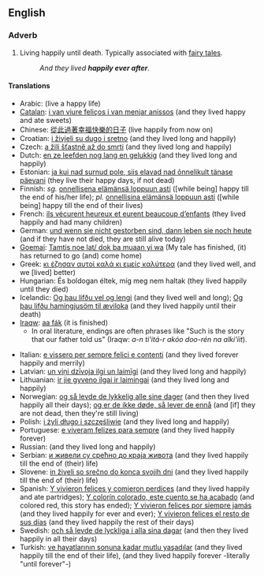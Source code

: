 ==English==

===Adverb===
{{infl|en|adverb|head=[[happily]] [[ever]] [[after]]}}

# {{idiom}} Living happily until death.  Typically associated with [[fairy tale]]s.
#: ''And they lived '''happily ever after'''.''

====Translations====
{{trans-top|living happily until death}}
<!---These really shouldn't have glosses, but they're useful all the same.  Perhaps as links turn blue their glosses could be removed?-->
* Arabic: {{t|ar|وعاشو عيشة سعيده}} (live a happy life)
* [[Catalan]]: [[i van viure feliços i van menjar anissos]] (and they lived happy and ate sweets)
* Chinese: [[從此過著幸福快樂的日子]] (live happily from now on)
* Croatian: [[i živjeli su dugo i sretno]] (and they lived long and happily)
* Czech: [[a žili šťastně až do smrti]] (and they lived long and happily)
* Dutch: [[en ze leefden nog lang en gelukkig]] (and they lived long and happily)
* Estonian: [[ja kui nad surnud pole, siis elavad nad õnnelikult tänase päevani]] (they live their happy days, if not dead)
* Finnish: ''sg.'' [[onnellisena elämänsä loppuun asti]] ([while being] happy till the end of his/her life); ''pl.'' [[onnellisina elämänsä loppuun asti]] ([while being] happy till the end of their lives)
* French: [[ils vécurent heureux et eurent beaucoup d’enfants]] (they lived happily and had many children)
* German: [[und wenn sie nicht gestorben sind, dann leben sie noch heute]] (and if they have not died, they are still alive today)
* [[Goemai]]: [[Tamtis noe lat/ dok ba muaan yi wa]] (My tale has finished, (it) has returned to go (and) come home)
* Greek: [[κι έζησαν αυτοί καλά κι εμείς καλύτερα]] (and they lived well, and we [lived] better)
* Hungarian: És boldogan éltek, míg meg nem haltak (they lived happily until they died)
* Icelandic: [[Og þau lifðu vel og lengi]] (and they lived well and long); [[Og þau lifðu hamingjusöm til æviloka]] (and they lived happily until their death)
* [[Iraqw]]: [[aa fák]] (it is finished)
** In oral literature, endings are often phrases like "Such is the story that our father told us" (Iraqw: ''a-n ti'itá-r akóo doo-rén na alki'íit'').
{{trans-mid}}
* Italian: [[e vissero per sempre felici e contenti]] (and they lived forever happily and merrily)
* Latvian: [[un viņi dzīvoja ilgi un laimīgi]] (and they lived long and happily)
* Lithuanian: [[ir jie gyveno ilgai ir laimingai]] (and they lived long and happily)
* Norwegian: [[og så levde de lykkelig alle sine dager]] (and then they lived happily all their days); [[og er de ikke døde, så lever de ennå]] (and [if] they are not dead, then they're still living)
* Polish: [[i żyli długo i szczęśliwie]] (and they lived long and happily)
* Portuguese: [[e viveram felizes para sempre]] (and they lived happily forever)
* Russian: {{t|ru|и жили они долго и счастливо}} (and they lived long and happily)
* Serbian: [[и живели су срећно до краја живота]] (and they lived happily till the end of (their) life)
* Slovene: [[in živeli so srečno do konca svojih dni]] (and they lived happily till the end of (their) life)
* Spanish: [[Y vivieron felices y comieron perdices]] (and they lived happily and ate partridges); [[Y colorín colorado, este cuento se ha acabado]] (and colored red, this story has ended); [[Y vivieron felices por siempre jamás]] (and they lived happily for ever and ever); [[Y vivieron felices el resto de sus días]] (and they lived happily the rest of their days)
* Swedish: [[och så levde de lyckliga i alla sina dagar]] (and then they lived happily in all their days)
* Turkish: [[ve hayatlarının sonuna kadar mutlu yaşadılar]] (and they lived happily till the end of their life), {{t|tr|ve sonsuza kadar mutlu yaşadılar}} (and they lived happily forever -literally "until forever"-)
{{trans-bottom}}